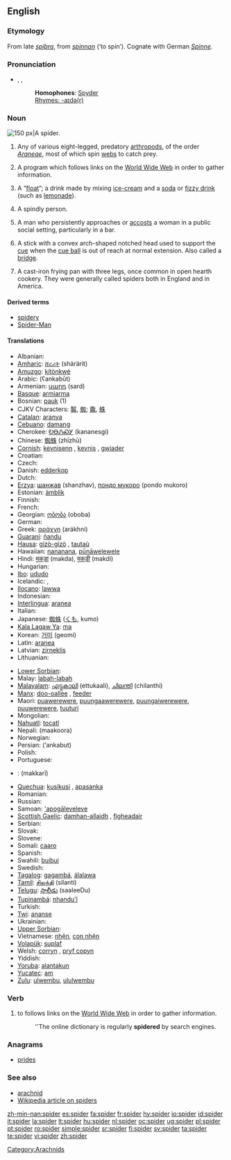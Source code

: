 {{wikipedia|Spider (disambiguation)}}
==English==

===Etymology===
From late {{OE.}} ''[[spiþra]]'', from ''[[spinnan]]'' (‘to spin’). Cognate with German ''[[Spinne]]''.

===Pronunciation===
* {{enPR|spī'də(r)}}, {{IPA|/ˈspaɪdə(r)/}}, {{SAMPA|/"spaId@(r)/}}
*: '''Homophones''': [[Spyder]]<!-- various sports cars [proper noun?] -->
*: [[Rhymes:English:-aɪdə(r)|Rhymes: -aɪdə(r)]]

===Noun===
[[Image:Brachypelma edit.jpg|thumb|right|150 px|A spider.]]
{{en-noun}}

# Any of various eight-legged, predatory [[arthropod]]s, of the order ''[[Araneae]]'', most of which spin [[web]]s to catch prey.
# {{internet}} A program which follows links on the [[World Wide Web]] in order to gather information.
# {{context|chiefly|Australian}} A “[[float]]”; a drink made by mixing [[ice-cream]] and a [[soda]] or [[fizzy drink]] (such as [[lemonade]]).
# {{slang}} A spindly person.
# {{slang}} A man who persistently approaches or [[accost]]s a woman in a public social setting, particularly in a bar.
# {{context|snooker|billiards}} A stick with a convex arch-shaped notched head used to support the [[cue]] when the [[cue ball]] is out of reach at normal extension.  Also called a [[bridge]].
# {{cookware}} A cast-iron frying pan with three legs, once common in open hearth cookery. They were generally called spiders both in England and in America.

====Derived terms====
* [[spidery]]
* [[Spider-Man]]

====Translations====
{{trans-top|arthropod}}
* Albanian: {{t-|sq|merimangë|f|xs=Albanian}}
* [[Amharic]]: [[ሸረሪት]] (shärärit)
* [[Amuzgo]]: [[kítònkwé]]
* Arabic: {{Arab|[[عنكبوت]]}} (ʕankabūt) {{m}}
* Armenian: [[սարդ]] (sard)
* [[Basque]]: [[armiarma]]
* Bosnian: [[pauk]] {{m}} (1)
* CJKV Characters: [[鼅]], [[蜘]]; [[鼄]], [[蛛]]<!-- commas separate different forms of same character; semicolons separate unrelated characters -->
* [[Catalan]]: [[aranya]] {{f}}
* [[Cebuano]]: [[damang]]
* Cherokee: [[ᎧᎾᏁᏍᎩ]] (kananesgi)
* Chinese: [[蜘蛛]] (zhīzhū)
* [[Cornish]]: [[kevnisenn]] {{f}}, [[kevnis]] {{m}}, [[gwiader]] {{m}}
* Croatian: {{t-|hr|pauk|m}}
* Czech: {{t-|cs|pavouk|m}}
* Danish: [[edderkop]] {{m}}
* Dutch: {{t+|nl|spin|m}}
* [[Erzya]]: [[шанжав]] (shanzhav), [[пондо мукоро]] (pondo mukoro)
* Estonian: [[ämblik]]
* Finnish: {{t+|fi|hämähäkki}}
* French: {{t+|fr|araignée|f}}
* Georgian: [[ობობა]] (oboba)
* German: {{t+|de|Spinne|f}}
* Greek: [[αράχνη]] (arákhni) {{f}}
* [[Guaraní]]: [[ñandu]]
* [[Hausa]]: [[gizò-gizò]] {{m}}, [[tautaù]] {{m}}
* Hawaiian: [[nananana]], [[pūnāwelewele]]
* Hindi: [[मकड़ा]] (makda), [[मकड़ी]] (makdi) <!--The d is really a retroflex flap /ɽə/ -->
* Hungarian: {{t+|hu|pók}}
* [[Ibo]]: [[ududo]]
* Icelandic: {{t+|is|kónguló|f}}, {{t+|is|könguló|f}}
* [[Ilocano]]: [[lawwa]]
* Indonesian: {{t-|id|labah|xs=Indonesian}}
* [[Interlingua]]: [[aranea]]
* Italian: {{t+|it|ragno|m}}
* Japanese: [[蜘蛛]] ([[くも]], kumo)
* [[Kala Lagaw Ya]]: [[ma]]
* Korean: [[거미]] (geomi)
* Latin: [[aranea]] {{f}}
* Latvian: [[zirneklis]] {{g|Latvian}}
* Lithuanian: {{t-|lt|voras|m|xs=Lithuanian}}
{{trans-mid}}
* [[Lower Sorbian]]: {{tø|dsb|pawk|m|xs=Lower Sorbian}}
* Malay: [[labah-labah]]
* [[Malayalam]]: [[എട്ടുകാലി]] (ettukaali), [[ചിലന്തി]] (chilanthi)
* [[Manx]]: [[doo-oallee]] {{f}}, [[feeder]] {{m}}
* Maori: [[puawerewere]], [[puungaawerewere]], [[puungaiwerewere]], [[puuwerewere]], [[tuuturi]]
* Mongolian: {{t-|mn|аалз|tr=aalz|sc=Cyrl|xs=Mongolian}}
* [[Nahuatl]]: [[tocatl]]
* Nepali: (maakoora) {{rfscript|Devanagari}}
* Norwegian: {{t+|no|edderkopp|m}}
* Persian: {{fa-Arab|[[عنکبوت]]}} (‘ankabut)
* Polish: {{t+|pl|pająk|m}}
* Portuguese: {{t+|pt|aranha|f}}
* {{trreq|Punjabi}}: (makkarī) {{rfscript|Punjabi}}{{rfscript|Arabic|pa}}{{rfscript|Devanagari|pa}}
* [[Quechua]]: [[kusikusi]] {{italbrac|small}}, [[apasanka]] {{italbrac|big}}
* Romanian: {{t+|ro|păianjen|m}}
* Russian: {{t+|ru|паук|m|tr=paúk|sc=Cyrl}}
* Samoan: [['apogāleveleve]]
* [[Scottish Gaelic]]: [[damhan-allaidh]] {{m}}, [[fìgheadair]] {{m}}
* Serbian: {{t-|sr|pauk|m}}
* Slovak: {{t-|sk|pavúk|m}}
* Slovene: {{t+|sl|pajek|m}}
* Somali: [[caaro]]
* Spanish: {{t+|es|araña|f}}
* Swahili: [[buibui]]
* Swedish: {{t+|sv|spindel|c}}
* [[Tagalog]]: [[gagambá]], [[álalawa]]
* [[Tamil]]: [[சிலந்தி]] (silanti)
* [[Telugu]]: [[సాలీడు]] (saaleeDu)
* [[Tupinambá]]: [[nhandu'ĩ]]
* Turkish: {{t+|tr|örümcek}}
* [[Twi]]: [[ananse]]
* Ukrainian: {{t-|uk|павук|m|sc=Cyrl|xs=Ukrainian}}
* [[Upper Sorbian]]: {{tø|hsb|pawk|m|xs=Upper Sorbian}}
* Vietnamese: [[nhện]], [[con nhện]]
* [[Volapük]]: [[suplaf]]
* Welsh: [[corryn]] {{m}}, [[pryf copyn]] {{m}}
* Yiddish: {{t-|yi|שפּין|f|tr=shpin|sc=Hebr|xs=Yiddish}}
* [[Yoruba]]: [[alantakun]]
* [[Yucatec]]: [[am]]
* [[Zulu]]: [[ulwembu]], [[ululwembu]]
{{trans-bottom}}

{{trans-top|computer program}}
{{trans-mid}}
{{trans-bottom}}

{{trans-top|drink}}
{{trans-mid}}
{{trans-bottom}}

{{trans-top|slang: a spindly person}}
{{trans-mid}}
{{trans-bottom}}

{{trans-top|Snooker spider}}
{{trans-mid}}
{{trans-bottom}}

===Verb===
{{en-verb}}

# {{internet|of a computer program}} to follows links on the [[World Wide Web]] in order to gather information.
#: ''The online dictionary is regularly '''spidered''' by search engines.

===Anagrams===
* [[prides]]

===See also===
* [[arachnid]]
* [[w:spider|Wikipedia article on spiders]]

[[Category:Arachnids]]

[[zh-min-nan:spider]]
[[es:spider]]
[[fa:spider]]
[[fr:spider]]
[[hy:spider]]
[[io:spider]]
[[id:spider]]
[[it:spider]]
[[la:spider]]
[[lt:spider]]
[[hu:spider]]
[[nl:spider]]
[[oc:spider]]
[[ug:spider]]
[[pl:spider]]
[[pt:spider]]
[[ro:spider]]
[[simple:spider]]
[[sr:spider]]
[[fi:spider]]
[[sv:spider]]
[[ta:spider]]
[[te:spider]]
[[vi:spider]]
[[zh:spider]]